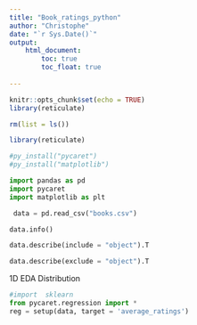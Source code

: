 ```yaml
---
title: "Book_ratings_python"
author: "Christophe"
date: "`r Sys.Date()`"
output:
    html_document:
        toc: true
        toc_float: true
        
---
```


```r
knitr::opts_chunk$set(echo = TRUE)
library(reticulate)
```

```r
rm(list = ls())
```


```r
library(reticulate)
```

```r
#py_install("pycaret")
#py_install("matplotlib")
```


```python
import pandas as pd 
import pycaret
import matplotlib as plt
```


```python
 data = pd.read_csv("books.csv")
```

```python
data.info()
```


```python
data.describe(include = "object").T
```


```python
data.describe(exclude = "object").T
```

 1D EDA Distribution 
```python
#import  sklearn
from pycaret.regression import *
reg = setup(data, target = 'average_ratings')
```
```python

```

